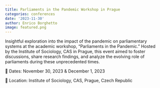 ```yaml
---
title: Parliaments in the Pandemic Workshop in Prague
categories: conferences
date: '2023-11-30'
author: Enrico Borghetto
image: featured.png
---
```


Insightful exploration into the impact of the pandemic on parliamentary systems at the academic workshop, "Parliaments in the Pandemic." Hosted by the Institute of Sociology, CAS in Prague, this event aimed to foster discussions, share research findings, and analyze the evolving role of parliaments during these unprecedented times.

📅 Dates: November 30, 2023 & December 1, 2023

📍 Location: Institute of Sociology, CAS, Prague, Czech Republic
